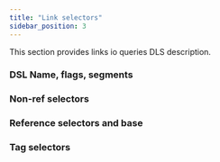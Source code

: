 ```yaml
---
title: "Link selectors"
sidebar_position: 3
---
```


This section provides links io queries DLS description.


### DSL Name, flags, segments

### Non-ref selectors

### Reference selectors and base

### Tag selectors
